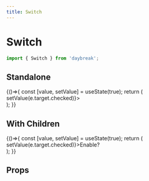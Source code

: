```yaml
---
title: Switch
---
```



# Switch

```javascript
import { Switch } from 'daybreak';
```

## Standalone

<Playground>
  {()=>{
    const [value, setValue] = useState(true);
    return (
      <div>
        <Switch checked={value} onChange={(e) => setValue(e.target.checked)}></Switch>
      </div>
    );
  }}
</Playground>

## With Children

<Playground>
  {()=>{
    const [value, setValue] = useState(true);
    return (
      <div>
        <Switch checked={value} onChange={(e) => setValue(e.target.checked)}>Enable?</Switch>
      </div>
    );
  }}
</Playground>

## Props

<Props of={Switch} />
